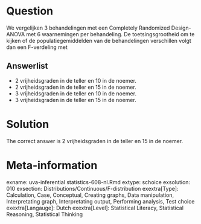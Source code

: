 Question
========

We vergelijken 3 behandelingen met een Completely Randomized Design-ANOVA met 6 waarnemingen per behandeling. De toetsingsgrootheid om te kijken of de populatiegemiddelden van de behandelingen verschillen volgt dan een F-verdeling met 

Answerlist
----------
* 2 vrijheidsgraden in de teller en 10 in de noemer.
* 2 vrijheidsgraden in de teller en 15 in de noemer.
* 3 vrijheidsgraden in de teller en 10 in de noemer.
* 3 vrijheidsgraden in de teller en 15 in de noemer.

Solution
========

The correct answer is  2 vrijheidsgraden in de teller en 15 in de noemer. 

Meta-information
================
exname: uva-inferential statistics-608-nl.Rmd 
extype: schoice 
exsolution: 010 
exsection: Distributions/Continuous/F-distribution
exextra[Type]: Calculation, Case, Conceptual, Creating graphs, Data manipulation, Interpretating graph, Interpretating output, Performing analysis, Test choice 
exextra[Langauge]: Dutch 
exextra[Level]: Statistical Literacy, Statistical Reasoning, Statistical Thinking 
